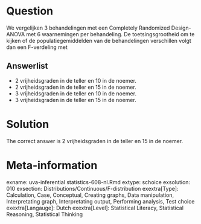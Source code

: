 Question
========

We vergelijken 3 behandelingen met een Completely Randomized Design-ANOVA met 6 waarnemingen per behandeling. De toetsingsgrootheid om te kijken of de populatiegemiddelden van de behandelingen verschillen volgt dan een F-verdeling met 

Answerlist
----------
* 2 vrijheidsgraden in de teller en 10 in de noemer.
* 2 vrijheidsgraden in de teller en 15 in de noemer.
* 3 vrijheidsgraden in de teller en 10 in de noemer.
* 3 vrijheidsgraden in de teller en 15 in de noemer.

Solution
========

The correct answer is  2 vrijheidsgraden in de teller en 15 in de noemer. 

Meta-information
================
exname: uva-inferential statistics-608-nl.Rmd 
extype: schoice 
exsolution: 010 
exsection: Distributions/Continuous/F-distribution
exextra[Type]: Calculation, Case, Conceptual, Creating graphs, Data manipulation, Interpretating graph, Interpretating output, Performing analysis, Test choice 
exextra[Langauge]: Dutch 
exextra[Level]: Statistical Literacy, Statistical Reasoning, Statistical Thinking 
